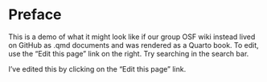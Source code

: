 # Preface  {.unnumbered}

This is a demo of what it might look like if our group OSF wiki instead lived on GitHub as .qmd documents and was rendered as a Quarto book.  To edit, use the "Edit this page" link on the right.  Try searching in the search bar.


I've edited this by clicking on the "Edit this page" link.
